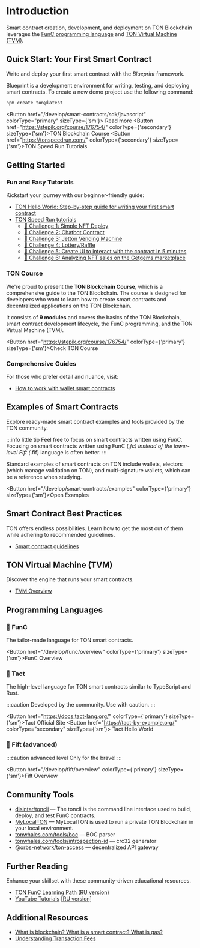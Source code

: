 
# Introduction

Smart contract creation, development, and deployment on TON Blockchain leverages the [FunC programming language](/develop/smart-contracts/#func-language) and [TON Virtual Machine (TVM)](/develop/smart-contracts/#ton-virtual-machine).

## Quick Start: Your First Smart Contract

Write and deploy your first smart contract with the _Blueprint_ framework.

Blueprint is a development environment for writing, testing, and deploying smart contracts.
To create a new demo project use the following command:

```bash
npm create ton@latest
```

<Button href="/develop/smart-contracts/sdk/javascript" colorType="primary" sizeType={'sm'}>
  Read more
</Button>
<Button href="https://stepik.org/course/176754/" colorType={'secondary'} sizeType={'sm'}>TON Blockchain Course</Button>
<Button href="https://tonspeedrun.com/" colorType={'secondary'} sizeType={'sm'}>TON Speed Run Tutorials</Button>

## Getting Started

### Fun and Easy Tutorials

Kickstart your journey with our beginner-friendly guide:

- [TON Hello World: Step-by-step guide for writing your first smart contract](https://ton-community.github.io/tutorials/02-contract/)
- [TON Speed Run tutorials](https://tonspeedrun.com/)
  - [🚩 Challenge 1: Simple NFT Deploy](https://github.com/romanovichim/TONQuest1)
  - [🚩 Challenge 2: Chatbot Contract](https://github.com/romanovichim/TONQuest2)
  - [🚩 Challenge 3: Jetton Vending Machine](https://github.com/romanovichim/TONQuest3)
  - [🚩 Challenge 4: Lottery/Raffle](https://github.com/romanovichim/TONQuest4)
  - [🚩 Challenge 5: Create UI to interact with the contract in 5 minutes](https://github.com/romanovichim/TONQuest5)
  - [🚩 Challenge 6: Analyzing NFT sales on the Getgems marketplace](https://github.com/romanovichim/TONQuest6)

### TON Course

We're proud to present the **TON Blockchain Course**, which is a comprehensive guide to the TON Blockchain. The course is designed for developers who want to learn how to create smart contracts and decentralized applications on the TON Blockchain.

It consists of **9 modules** and covers the basics of the TON Blockchain, smart contract development lifecycle, the FunC programming, and the TON Virtual Machine (TVM).

<Button href="https://stepik.org/course/176754/" colorType={'primary'} sizeType={'sm'}>Check TON Course</Button>

### Comprehensive Guides

For those who prefer detail and nuance, visit:

- [How to work with wallet smart contracts](/develop/smart-contracts/tutorials/wallet)

## Examples of Smart Contracts

Explore ready-made smart contract examples and tools provided by the TON community.

:::info little tip
Feel free to focus on smart contracts written using _FunC_. Focusing on smart contracts written using FunC (_.fc) instead of the lower-level Fift (_.fif) language is often better.
:::

Standard examples of smart contracts on TON include wallets, electors (which manage validation on TON), and multi-signature wallets, which can be a reference when studying.

<Button href="/develop/smart-contracts/examples" colorType={'primary'} sizeType={'sm'}>Open Examples</Button>

## Smart Contract Best Practices

TON offers endless possibilities. Learn how to get the most out of them while adhering to recommended guidelines.

- [Smart contract guidelines](/develop/smart-contracts/guidelines)

## TON Virtual Machine (TVM)

Discover the engine that runs your smart contracts.

- [TVM Overview](/learn/tvm-instructions/tvm-overview)

## Programming Languages

### 📘 FunC

The tailor-made language for TON smart contracts.

<Button href="/develop/func/overview" colorType={'primary'} sizeType={'sm'}>FunC Overview</Button>

### 📒 Tact

The high-level language for TON smart contracts similar to TypeScript and Rust.

:::caution
Developed by the community. Use with caution.
:::

<Button href="https://docs.tact-lang.org/" colorType={'primary'} sizeType={'sm'}>Tact Official Site</Button>
<Button href="https://tact-by-example.org/"
        colorType="secondary" sizeType={'sm'}>
  Tact Hello World
</Button>

### 📕 Fift (advanced)

:::caution advanced level
Only for the brave!
:::

<Button href="/develop/fift/overview" colorType={'primary'} sizeType={'sm'}>Fift Overview</Button>

## Community Tools

- [disintar/toncli](/develop/smart-contracts/sdk/toncli) — The toncli is the command line interface used to build, deploy, and test FunC contracts.
- [MyLocalTON](/participate/run-nodes/local-ton) — MyLocalTON is used to run a private TON Blockchain in your local environment.
- [tonwhales.com/tools/boc](https://tonwhales.com/tools/boc) — BOC parser
- [tonwhales.com/tools/introspection-id](https://tonwhales.com/tools/introspection-id) — crc32 generator
- [@orbs-network/ton-access](https://www.orbs.com/ton-access/) — decentralized API gateway

## Further Reading

Enhance your skillset with these community-driven educational resources.

- [TON FunC Learning Path](https://blog.ton.org/func-journey) ([RU version](https://github.com/romanovichim/TonFunClessons_ru))
- [YouTube Tutorials](https://www.youtube.com/@TONDevStudy) [\[RU version\]](https://www.youtube.com/@WikiMar)

## Additional Resources

- [What is blockchain? What is a smart contract? What is gas?](https://blog.ton.org/what-is-blockchain)
- [Understanding Transaction Fees](/develop/smart-contracts/fees#how-to-calculate-fees)
